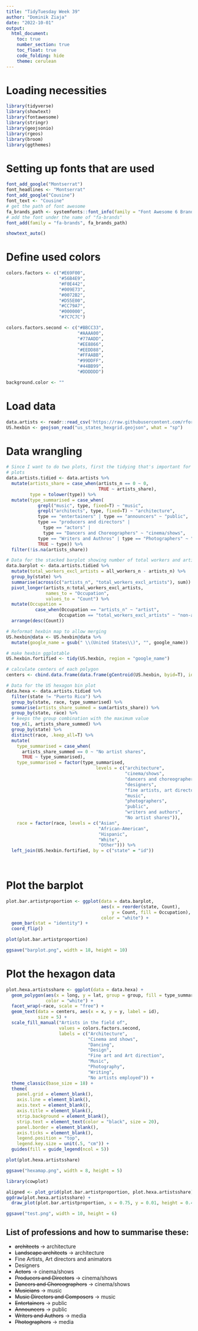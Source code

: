 ```yaml
---
title: "TidyTuesday Week 39"
author: "Dominik Ziaja"
date: "2022-10-01"
output:
  html_document:
    toc: true
    number_section: true
    toc_float: true
    code_folding: hide
    theme: cerulean
---
```

# Loading necessities
```r
library(tidyverse)
library(showtext)
library(fontawesome)
library(stringr)
library(geojsonio)
library(rgeos)
library(broom)
library(ggthemes)
```


# Setting up fonts that are used
```r
font_add_google("Montserrat")
font_headlines <- "Montserrat"
font_add_google("Cousine")
font_text <- "Cousine"
# get the path of font awesome
fa_brands_path <- systemfonts::font_info(family = "Font Awesome 6 Brands")[["path"]]
# add the font under the name of "fa-brands"
font_add(family = "fa-brands", fa_brands_path)

showtext_auto()
```

# Define used colors
```r
colors.factors <- c("#E69F00",
                    "#56B4E9",
                    "#F0E442",
                    "#009E73",
                    "#0072B2",
                    "#D55E00",
                    "#CC79A7",
                    "#000000",
                    "#7C7C7C")

colors.factors.second <- c("#BBCC33",
                           "#AAAA00",
                           "#77AADD",
                           "#EE8866",
                           "#EEDD88",
                           "#FFAABB",
                           "#99DDFF",
                           "#44BB99",
                           "#DDDDDD")

background.color <- ""

```

# Load data
```r
data.artists <- readr::read_csv('https://raw.githubusercontent.com/rfordatascience/tidytuesday/master/data/2022/2022-09-27/artists.csv')
US.hexbin <- geojson_read("us_states_hexgrid.geojson", what = "sp")
```

# Data wrangling
```r

# Since I want to do two plots, first the tidying that's important for both
# plots
data.artists.tidied <- data.artists %>%
  mutate(artists_share = case_when(artists_n == 0 ~ 0,
                                   TRUE ~ artists_share),
         type = tolower(type)) %>%
  mutate(type_summarised = case_when(
            grepl("music", type, fixed=T) ~ "music",
            grepl("architects", type, fixed=T) ~ "architecture",
            type == "entertainers" | type == "announcers" ~ "public",
            type == "producers and directors" | 
              type == "actors" |
              type == "Dancers and Choreographers" ~ "cinema/shows",
            type == "Writers and Authros" | type == "Photographers" ~ "media",
            TRUE ~ type)) %>%
  filter(!is.na(artists_share))

# Data for the stacked barplot showing number of total workers and artists
data.barplot <- data.artists.tidied %>%
  mutate(total_workers_excl_artists = all_workers_n - artists_n) %>%
  group_by(state) %>%
  summarise(across(c("artists_n", "total_workers_excl_artists"), sum)) %>%
  pivot_longer(artists_n:total_workers_excl_artists,
               names_to = "Occupation",
               values_to = "Count") %>%
  mutate(Occupation = 
           case_when(Occupation == "artists_n" ~ "artist",
                    Occupation == "total_workers_excl_artists" ~ "non-artist")) %>%
  arrange(desc(Count))

# Reformat hexbin map to allow merging
US.hexbin@data <- US.hexbin@data %>%
  mutate(google_name = gsub(" \\(United States\\)", "", google_name))

# make hexbin ggplotable
US.hexbin.fortified <- tidy(US.hexbin, region = "google_name")

# calculate centers of each polygon
centers <- cbind.data.frame(data.frame(gCentroid(US.hexbin, byid=T), id=US.hexbin@data$iso3166_2))

# Data for the US hexagon bin plot
data.hexa <- data.artists.tidied %>%
  filter(state != "Puerto Rico") %>%
  group_by(state, race, type_summarised) %>%
  summarise(artists_share_summed = sum(artists_share)) %>%
  group_by(state, race) %>%
  # keeps the group combination with the maximum value
  top_n(1, artists_share_summed) %>%
  group_by(state) %>%
  distinct(race, .keep_all=T) %>%
  mutate(
    type_summarised = case_when(
      artists_share_summed == 0 ~ "No artist shares",
      TRUE ~ type_summarised),
    type_summarised = factor(type_summarised,
                                  levels = c("architecture",
                                             "cinema/shows",
                                             "dancers and choreographers",
                                             "designers",
                                             "fine artists, art directors, and animators",
                                             "music",
                                             "photographers",
                                             "public",
                                             "writers and authors",
                                             "No artist shares")),
    race = factor(race, levels = c("Asian",
                                   "African-American",
                                   "Hispanic",
                                   "White",
                                   "Other"))) %>%
  left_join(US.hexbin.fortified, by = c("state" = "id"))
  
  
```

# Plot the barplot
```r
plot.bar.artistproportion <- ggplot(data = data.barplot,
                                    aes(x = reorder(state, Count),
                                        y = Count, fill = Occupation),
                                    color = "white") +
  geom_bar(stat = "identity") +
  coord_flip()

plot(plot.bar.artistproportion)

ggsave("barplot.png", width = 18, height = 10)
```

# Plot the hexagon data
```r
plot.hexa.artistsshare <- ggplot(data = data.hexa) +
  geom_polygon(aes(x = long, y = lat, group = group, fill = type_summarised),
               color = "white") +
  facet_wrap(~race, scale = "free") +
  geom_text(data = centers, aes(x = x, y = y, label = id),
            size = 5) +
  scale_fill_manual("Artists in the field of",
                    values = colors.factors.second,
                    labels = c("Architecture",
                               "Cinema and shows",
                               "Dancing",
                               "Design",
                               "Fine art and Art direction",
                               "Music",
                               "Photography",
                               "Writing",
                               "No artists employed")) +
  theme_classic(base_size = 18) +
  theme(
    panel.grid = element_blank(),
    axis.line = element_blank(),
    axis.text = element_blank(),
    axis.title = element_blank(),
    strip.background = element_blank(),
    strip.text = element_text(color = "black", size = 20),
    panel.border = element_blank(),
    axis.ticks = element_blank(),
    legend.position = "top",
    legend.key.size = unit(.5, "cm")) +
  guides(fill = guide_legend(ncol = 5))

plot(plot.hexa.artistsshare)

ggsave("hexamap.png", width = 8, height = 5)
```

```r
library(cowplot)

aligned <- plot_grid(plot.bar.artistproportion, plot.hexa.artistsshare)
ggdraw(plot.hexa.artistsshare) + 
  draw_plot(plot.bar.artistproportion, x = 0.75, y = 0.01, height = 0.4, width = 0.3)

ggsave("test.png", width = 10, height = 6)
```


## List of professions and how to summarise these:
* ~~architects~~ $\rightarrow$ architecture
* ~~Landscape architects~~ $\rightarrow$ architecture
* Fine Artists, Art directors and animators
* Designers
* ~~Actors~~ $\rightarrow$ cinema/shows
* ~~Producers and Directors~~ $\rightarrow$ cinema/shows
* ~~Dancers and Choreographers~~ $\rightarrow$ cinema/shows
* ~~Musicians~~ $\rightarrow$ music
* ~~Music Directors and Composers~~ $\rightarrow$ music
* ~~Entertainers~~ $\rightarrow$ public
* ~~Announcers~~ $\rightarrow$ public
* ~~Writers and Authors~~ $\rightarrow$ media
* ~~Photographers~~ $\rightarrow$ media
